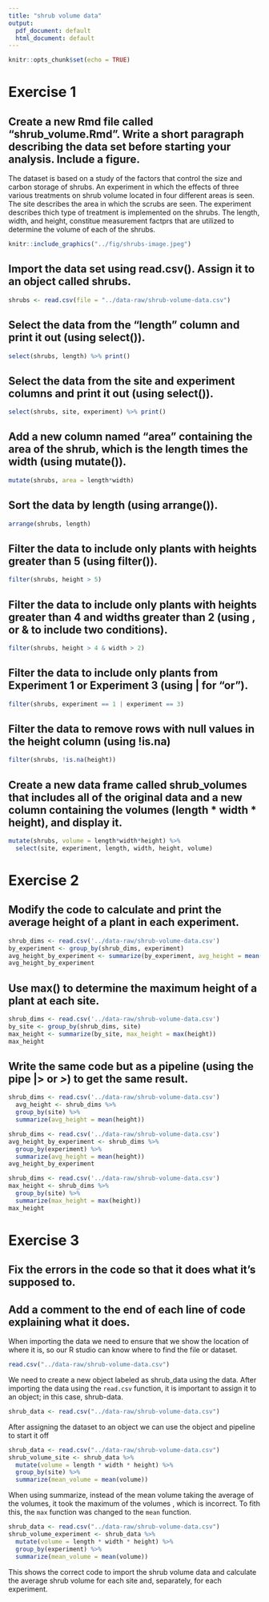 ```yaml
---
title: "shrub volume data"
output:
  pdf_document: default
  html_document: default
---
```


```r
knitr::opts_chunk$set(echo = TRUE)
```

# Exercise 1

## Create a new Rmd file called “shrub_volume.Rmd”. Write a short paragraph describing the data set before starting your analysis. Include a figure.

The dataset is based on a study of the factors that control the size and carbon storage of shrubs. An experiment in which the effects of three various treatments on shrub volume located in four different areas is seen. The site describes the area in which the scrubs are seen. The experiment describes thich type of treatment is implemented on the shrubs. The length, width, and height, constitue measurement factprs that are utilized to determine the volume of each of the shrubs. 

```r
knitr::include_graphics("../fig/shrubs-image.jpeg")
```

## Import the data set using read.csv(). Assign it to an object called shrubs.

```r
shrubs <- read.csv(file = "../data-raw/shrub-volume-data.csv")
```

## Select the data from the “length” column and print it out (using select()).

```r
select(shrubs, length) %>% print()
```

## Select the data from the site and experiment columns and print it out (using select()).

```r
select(shrubs, site, experiment) %>% print()
```

## Add a new column named “area” containing the area of the shrub, which is the length times the width (using mutate()).

```r
mutate(shrubs, area = length*width)
```

## Sort the data by length (using arrange()).

```r
arrange(shrubs, length)
```

## Filter the data to include only plants with heights greater than 5 (using filter()).

```r
filter(shrubs, height > 5)
```

## Filter the data to include only plants with heights greater than 4 and widths greater than 2 (using , or & to include two conditions).

```r
filter(shrubs, height > 4 & width > 2)
```

## Filter the data to include only plants from Experiment 1 or Experiment 3 (using | for “or”).

```r
filter(shrubs, experiment == 1 | experiment == 3)
```

## Filter the data to remove rows with null values in the height column (using !is.na)

```r
filter(shrubs, !is.na(height))
```

## Create a new data frame called shrub_volumes that includes all of the original data and a new column containing the volumes (length * width * height), and display it.

```r
mutate(shrubs, volume = length*width*height) %>%
  select(site, experiment, length, width, height, volume)
```

# Exercise 2

## Modify the code to calculate and print the average height of a plant in each experiment.
```r
shrub_dims <- read.csv('../data-raw/shrub-volume-data.csv')
by_experiment <- group_by(shrub_dims, experiment)
avg_height_by_experiment <- summarize(by_experiment, avg_height = mean(height))
avg_height_by_experiment
```

## Use max() to determine the maximum height of a plant at each site.

```r
shrub_dims <- read.csv('../data-raw/shrub-volume-data.csv')
by_site <- group_by(shrub_dims, site)
max_height <- summarize(by_site, max_height = max(height))
max_height
```

## Write the same code but as a pipeline (using the pipe |> or *>*) to get the same result.

```r
shrub_dims <- read.csv('../data-raw/shrub-volume-data.csv')
  avg_height <- shrub_dims %>%  
  group_by(site) %>%
  summarize(avg_height = mean(height))
```

```r
shrub_dims <- read.csv('../data-raw/shrub-volume-data.csv')
avg_height_by_experiment <- shrub_dims %>%
  group_by(experiment) %>%
  summarize(avg_height = mean(height))
avg_height_by_experiment
```

```r
shrub_dims <- read.csv('../data-raw/shrub-volume-data.csv')
max_height <- shrub_dims %>%
  group_by(site) %>%
  summarize(max_height = max(height))
max_height
```

# Exercise 3

## Fix the errors in the code so that it does what it’s supposed to.
## Add a comment to the end of each line of code explaining what it does.

When importing the data we need to ensure that we show the location of where it is, so our R studio can know where to find the file or dataset.

```r
read.csv("../data-raw/shrub-volume-data.csv")
```

We need to create a new object labeled as shrub_data using the data. After importing the data using the `read.csv` function, it is important to assign it to an object; in this case, shrub-data. 

```r
shrub_data <- read.csv("../data-raw/shrub-volume-data.csv")
```

After assigning the dataset to an object we can use the object and pipeline to start it off

```r
shrub_data <- read.csv("../data-raw/shrub-volume-data.csv")
shrub_volume_site <- shrub_data %>%
  mutate(volume = length * width * height) %>%
  group_by(site) %>%
  summarize(mean_volume = mean(volume))
```

When using summarize, instead of the mean volume taking the average of the volumes, it took the maximum of the volumes , which is incorrect. To fith this, the `max` function was changed to the `mean` function.


```r
shrub_data <- read.csv("../data-raw/shrub-volume-data.csv")
shrub_volume_experiment <- shrub_data %>%
  mutate(volume = length * width * height) %>%
  group_by(experiment) %>%
  summarize(mean_volume = mean(volume))
```

This shows the correct code to import the shrub volume data and calculate the average shrub volume for each site and, separately, for each experiment.



